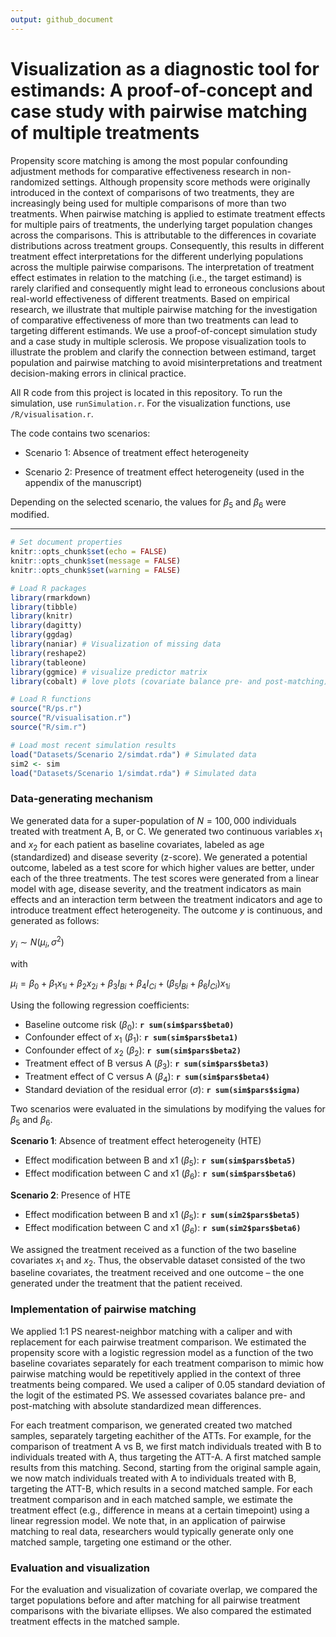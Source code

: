 ```yaml
---
output: github_document
---
```


# Visualization as a diagnostic tool for estimands: A proof-of-concept and case study with pairwise matching of multiple treatments
Propensity score matching is among the most popular confounding adjustment methods for comparative effectiveness research in non-randomized settings. Although propensity score methods were originally introduced in the context of comparisons of two treatments, they are increasingly being used for multiple comparisons of more than two treatments. When pairwise matching is applied to estimate treatment effects for multiple pairs of treatments, the underlying target population changes across the comparisons. This is attributable to the differences in covariate distributions across treatment groups. Consequently, this results in different treatment effect interpretations for the different underlying populations across the multiple pairwise comparisons. The interpretation of treatment effect estimates in relation to the matching (i.e., the target estimand) is rarely clarified and consequently might lead to erroneous conclusions about real-world effectiveness of different treatments. Based on empirical research, we illustrate that multiple pairwise matching for the investigation of comparative effectiveness of more than two treatments can lead to targeting different estimands. We use a proof-of-concept simulation study and a case study in multiple sclerosis. We propose visualization tools to illustrate the problem and clarify the connection between estimand, target population and pairwise matching to avoid misinterpretations and treatment decision-making errors in clinical practice. 

All R code from this project is located in this repository. To run the simulation, use `runSimulation.r`. For the visualization functions, use `/R/visualisation.r`. 

The code contains two scenarios:

- Scenario 1: Absence of treatment effect heterogeneity

- Scenario 2: Presence of treatment effect heterogeneity (used in the appendix of the manuscript)

Depending on the selected scenario, the values for $\beta_5$ and $\beta_6$ were modified.

---

```r

# Set document properties
knitr::opts_chunk$set(echo = FALSE)
knitr::opts_chunk$set(message = FALSE)
knitr::opts_chunk$set(warning = FALSE)

# Load R packages
library(rmarkdown)
library(tibble)
library(knitr)
library(dagitty)
library(ggdag)
library(naniar) # Visualization of missing data
library(reshape2)
library(tableone)
library(ggmice) # visualize predictor matrix
library(cobalt) # love plots (covariate balance pre- and post-matching)

# Load R functions
source("R/ps.r")
source("R/visualisation.r")
source("R/sim.r")

# Load most recent simulation results 
load("Datasets/Scenario 2/simdat.rda") # Simulated data
sim2 <- sim
load("Datasets/Scenario 1/simdat.rda") # Simulated data

```

### Data-generating mechanism 

We generated data for a super-population of $N=100,000$ individuals treated with treatment A, B, or C. We generated two continuous variables $x_1$ and $x_2$ for each patient as baseline covariates, labeled as age (standardized) and disease severity (z-score). We generated a potential outcome, labeled as a test score for which higher values are better, under each of the three treatments. The test scores were generated from a linear model with age, disease severity, and the treatment indicators as main effects and an interaction term between the treatment indicators and age to introduce treatment effect heterogeneity. The outcome $y$ is continuous, and generated as follows:

$y_i \sim N(\mu_i, \sigma^2)$

with

$\mu_i = \beta_0 + \beta_1  x_{1i} + \beta_2 x_{2i} + \beta_3 I_{Bi} + \beta_4 I_{Ci} + (\beta_5 I_{Bi} + \beta_6 I_{Ci}) x_{1i}$


Using the following regression coefficients:

* Baseline outcome risk ($\beta_0$): **`r sum(sim$pars$beta0)`**
* Confounder effect of $x_1$ ($\beta_1$): **`r sum(sim$pars$beta1)`**
* Confounder effect of $x_2$ ($\beta_2$): **`r sum(sim$pars$beta2)`**
* Treatment effect of B versus A ($\beta_3$): **`r sum(sim$pars$beta3)`**
* Treatment effect of C versus A ($\beta_4$): **`r sum(sim$pars$beta4)`**
* Standard deviation of the residual error ($\sigma$): **`r sum(sim$pars$sigma)`**


Two scenarios were evaluated in the simulations by modifying the values for $\beta_5$ and $\beta_6$.

**Scenario 1**: Absence of treatment effect heterogeneity (HTE)

* Effect modification between B and x1 ($\beta_5$): **`r sum(sim$pars$beta5)`**
* Effect modification between C and x1 ($\beta_6$): **`r sum(sim$pars$beta6)`**

**Scenario 2**: Presence of HTE 

* Effect modification between B and x1 ($\beta_5$): **`r sum(sim2$pars$beta5)`** 
* Effect modification between C and x1 ($\beta_6$): **`r sum(sim2$pars$beta6)`**

We assigned the treatment received as a function of the two baseline covariates $x_1$ and $x_2$. Thus, the observable dataset consisted of the two baseline covariates, the treatment received and one outcome – the one generated under the treatment that the patient received.  

### Implementation of pairwise matching 

We applied 1:1 PS nearest-neighbor matching with a caliper and with replacement for each pairwise treatment comparison. We estimated the propensity score with a logistic regression model as a function of the two baseline covariates separately for each treatment comparison to mimic how pairwise matching would be repetitively applied in the context of three treatments being compared. We used a caliper of 0.05 standard deviation of the logit of the estimated PS. We assessed covariates balance pre- and post-matching with absolute standardized mean differences.  

For each treatment comparison, we generated created two matched samples, separately targeting eachither of the ATTs. For example, for the comparison of treatment A vs B, we first match individuals treated with B to individuals treated with A, thus targeting the ATT-A. A first matched sample results from this matching. Second, starting from the original sample again, we now match individuals treated with A to individuals treated with B, targeting the ATT-B, which results in a second matched sample. For each treatment comparison and in each matched sample, we estimate the treatment effect (e.g., difference in means at a certain timepoint) using a linear regression model. We note that, in an application of pairwise matching to real data, researchers would typically generate only one matched sample, targeting one estimand or the other.  

### Evaluation and visualization 

For the evaluation and visualization of covariate overlap, we compared the target populations before and after matching for all pairwise treatment comparisons with the bivariate ellipses. We also compared the estimated treatment effects in the matched sample.

